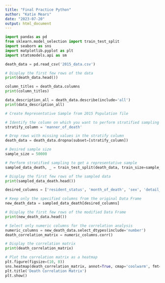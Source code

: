 ---
title: "Final Practice Python"
author: "Katie Mears"
date: "2023-07-20"
output: html_document
---


```{python}
import pandas as pd
from sklearn.model_selection import train_test_split
import seaborn as sns
import matplotlib.pyplot as plt
import statsmodels.api as sm
```

```{python}

death_data = pd.read_csv('2015_data.csv')

# Display the first few rows of the data
print(death_data.head())
```

```{python}
column_titles = death_data.columns
print(column_titles)
```
```{python}
data_description_all = death_data.describe(include='all')
print(data_description_all)
```
```{python}
# Create Representative Sample from 2015 Population file 

# Identify the column on which you want to perform stratified sampling
stratify_column = 'manner_of_death' 

# Drop rows with missing values in the stratify column
death_data = death_data.dropna(subset=[stratify_column])

# Desired sample size
sample_size = 50000

# Perform stratified sampling to get a representative sample
sampled_data_death, _ = train_test_split(death_data, train_size=sample_size, stratify=death_data[stratify_column])

# Display the first few rows of the sampled data
print(sampled_data_death.head())

```


```{python}
desired_columns = ['resident_status', 'month_of_death', 'sex', 'detail_age', 'place_of_death_and_decedents_status', 'marital_status', 'day_of_week_of_death', 'manner_of_death', 'method_of_disposition', 'autopsy', 'race', ]

# Keep only the specified columns from the original Data Frame 
new_death_data = sampled_data_death[desired_columns]

# Display the first few rows of the modified Data Frame
print(new_death_data.head())

```


```{python}
# Select only numeric columns for the correlation analysis
numeric_columns = new_death_data.select_dtypes(include='number')
death_correlation_matrix = numeric_columns.corr()

# Display the correlation matrix
print(death_correlation_matrix)
```


```{python}
# Plot the correlation matrix as a heatmap
plt.figure(figsize=(10, 8))
sns.heatmap(death_correlation_matrix, annot=True, cmap='coolwarm', fmt='.2f', linewidths=0.5)
plt.title('Death Correlation Matrix')
plt.show()
```




